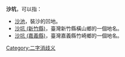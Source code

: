 {{about|沙坑的意义|维基百科的编辑测试|Wikipedia:沙盒}}
{{nottest}}
'''沙坑'''，可以指：
* [[沙池|沙池]]，裝沙的凹地。
* [[沙坑_(新竹縣)|沙坑 (新竹縣)]]，臺灣新竹縣橫山鄉的一個地名。
* [[沙坑_(嘉義縣)|沙坑 (嘉義縣)]]，臺灣嘉義縣竹崎鄉的一個地名。
{{disambig}}
[[Category:二字消歧义|Category:二字消歧义]]
